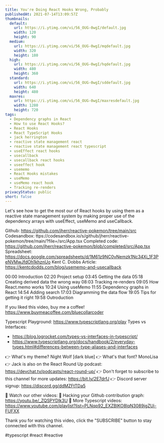 ```yaml
---
title: You're Doing React Hooks Wrong, Probably
publishedAt: 2021-07-14T13:09:57Z
thumbnails:
  default:
    url: https://i.ytimg.com/vi/56_OUG-0wgI/default.jpg
    width: 120
    height: 90
  medium:
    url: https://i.ytimg.com/vi/56_OUG-0wgI/mqdefault.jpg
    width: 320
    height: 180
  high:
    url: https://i.ytimg.com/vi/56_OUG-0wgI/hqdefault.jpg
    width: 480
    height: 360
  standard:
    url: https://i.ytimg.com/vi/56_OUG-0wgI/sddefault.jpg
    width: 640
    height: 480
  maxres:
    url: https://i.ytimg.com/vi/56_OUG-0wgI/maxresdefault.jpg
    width: 1280
    height: 720
tags:
  - Dependency graphs in React
  - How to use React Hooks?
  - React Hooks
  - React TypeScript Hooks
  - jack herrington
  - reactive state management react
  - reactive state management react typescript
  - useEffect react hooks
  - usecallback
  - usecallback react hooks
  - useeffect hook
  - usememo
  - React Hooks mistakes
  - useMemo
  - useMemo react hook
  - Tracking re-renders
privacyStatus: public
short: false
---
```

  
  Let's see how to get the most our of React hooks by using them as a reactive state management system by making proper use of the dependency arrays with useEffect, useMemo and useCallback.

Github:  ​https://github.com/jherr/reactive-pokemon/tree/main/src
Codesandbox:  ttps://codesandbox.io/s/github/jherr/reactive-pokemon/tree/main/?file=/src/App.tsx
Completed code: https://github.com/jherr/reactive-pokemon/blob/completed/src/App.tsx
Spreadsheet: https://docs.google.com/spreadsheets/d/1M61z9NC0vNemzk1Nc34Xi_1F3PeNVMwJfdOh1khznUo
Kent C. Dobbs Article: https://kentcdodds.com/blog/usememo-and-usecallback

00:00 Introduction
02:20 Project setup
03:45 Getting the data
05:18 Creating derived data the wrong way
08:03 Tracking re-renders
09:05 How React.memo works
10:24 Using useMemo
11:55 Dependency graphs in React
14:54 Adding search
17:03 Diagramming the data flow
19:05 Tips for getting it right
19:58 Outroduction

If you liked this video, buy me a coffee! https://www.buymeacoffee.com/bluecollarcoder

Typescript Playground: https://www.typescriptlang.org/play
Types vs Interfaces:
* https://blog.logrocket.com/types-vs-interfaces-in-typescript/
* https://www.typescriptlang.org/docs/handbook/2/everyday-types.html#differences-between-type-aliases-and-interfaces

👉 What's my theme? Night Wolf [dark blue]
👉 What's that font? MonoLisa
👉 Jack is also on the React Round Up podcast: https://devchat.tv/podcasts/react-round-up/
👉 Don't forget to subscribe to this channel for more updates: https://bit.ly/2E7drfJ
👉 Discord server signup: https://discord.gg/ddMZFtTDa5

💢 Watch our other videos:
💟 Hacking your Github contribution graph: https://youtu.be/_ZQSPYDlk3U
💟 More Typescript videos: https://www.youtube.com/playlist?list=PLNqp92_EXZBIKO8lqN3089jgZUi-FUFXX

Thank you for watching this video, click the "SUBSCRIBE" button to stay connected with this channel. 

#typescript #react #reactive
  